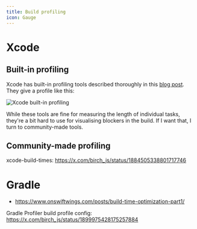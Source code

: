 ```yaml
---
title: Build profiling
icon: Gauge
---
```


# Xcode

## Built-in profiling

Xcode has built-in profiling tools described thoroughly in this [blog post](https://www.avanderlee.com/optimization/analysing-build-performance-xcode/). They give a profile like this:

![Xcode built-in profiling](./xcode-built-in-profiling.jpg)

While these tools are fine for measuring the length of individual tasks, they're a bit hard to use for visualising blockers in the build. If I want that, I turn to community-made tools.

## Community-made profiling

xcode-build-times:
https://x.com/birch_js/status/1884505338801717746

# Gradle

- https://www.onswiftwings.com/posts/build-time-optimization-part1/

Gradle Profiler build profile config:
https://x.com/birch_js/status/1899975428175257884
